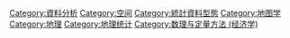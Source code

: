 {{Cat main|空间分析}}

[[Category:資料分析|Category:資料分析]]
[[Category:空间|Category:空间]]
[[Category:統計資料型態|Category:統計資料型態]]
[[Category:地图学|Category:地图学]]
[[Category:地理|Category:地理]]
[[Category:地理统计|Category:地理统计]]
[[Category:数理与定量方法_(经济学)|Category:数理与定量方法 (经济学)]]